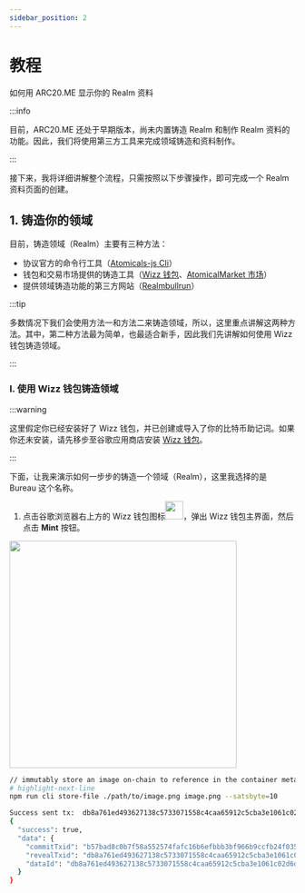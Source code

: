 ---
sidebar_position: 2
---


# 教程

如何用 ARC20.ME 显示你的 Realm 资料

:::info

目前，ARC20.ME 还处于早期版本，尚未内置铸造 Realm 和制作 Realm 资料的功能。因此，我们将使用第三方工具来完成领域铸造和资料制作。

:::

接下来，我将详细讲解整个流程，只需按照以下步骤操作，即可完成一个 Realm 资料页面的创建。

## 1. 铸造你的领域

目前，铸造领域（Realm）主要有三种方法：

- 协议官方的命令行工具（[Atomicals-js Cli](https://github.com/to1dev/atomicals-js)）
- 钱包和交易市场提供的铸造工具（[Wizz 钱包](https://chromewebstore.google.com/detail/wizz-wallet/ghlmndacnhlaekppcllcpcjjjomjkjpg)、[AtomicalMarket 市场](https://atomicalmarket.com/mint/realm)）
- 提供领域铸造功能的第三方网站（[Realmbullrun](https://realmbullrun.com/mint-subrealm)）

:::tip

多数情况下我们会使用方法一和方法二来铸造领域，所以，这里重点讲解这两种方法。其中，第二种方法最为简单，也最适合新手，因此我们先讲解如何使用 Wizz 钱包铸造领域。

:::

### I. 使用 Wizz 钱包铸造领域

:::warning

这里假定你已经安装好了 Wizz 钱包，并已创建或导入了你的比特币助记词。如果你还未安装，请先移步至谷歌应用商店安装 [Wizz 钱包](https://chromewebstore.google.com/detail/wizz-wallet/ghlmndacnhlaekppcllcpcjjjomjkjpg)。

:::

下面，让我来演示如何一步步的铸造一个领域（Realm），这里我选择的是 Bureau 这个名称。

1. 点击谷歌浏览器右上方的 Wizz 钱包图标<img src={wizz_icon} width="32" />，弹出 Wizz 钱包主界面，然后点击 **Mint** 按钮。

<img src={a1} width="400" />

```bash showLineNumbers
// immutably store an image on-chain to reference in the container metadata
# highlight-next-line
npm run cli store-file ./path/to/image.png image.png --satsbyte=10

Success sent tx:  db8a761ed493627138c5733071558c4caa65912c5cba3e1061c02d6d7933461f
{
  "success": true,
  "data": {
    "commitTxid": "b57bad8c0b7f58a552574fafc16b6efbbb3bf966b9ccfb24f03580f9462b5997",
    "revealTxid": "db8a761ed493627138c5733071558c4caa65912c5cba3e1061c02d6d7933461f",
    "dataId": "db8a761ed493627138c5733071558c4caa65912c5cba3e1061c02d6d7933461fi0"
  }
}
```

